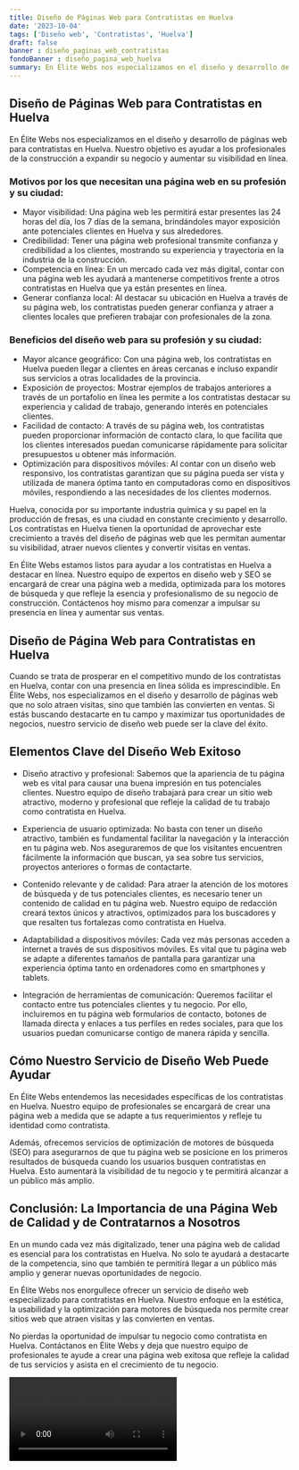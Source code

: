 ```yaml
---
title: Diseño de Páginas Web para Contratistas en Huelva
date: '2023-10-04'
tags: ['Diseño web', 'Contratistas', 'Huelva']
draft: false
banner : diseño_paginas_web_contratistas
fondoBanner : diseño_pagina_web_huelva
summary: En Élite Webs nos especializamos en el diseño y desarrollo de páginas web para contratistas en Huelva. Nuestro objetivo es ayudar a los profesionales de la construcción a expandir su negocio y aumentar su visibilidad en línea. 
---
```


## Diseño de Páginas Web para Contratistas en Huelva

En Élite Webs nos especializamos en el diseño y desarrollo de páginas web para contratistas en Huelva. Nuestro objetivo es ayudar a los profesionales de la construcción a expandir su negocio y aumentar su visibilidad en línea. 

### Motivos por los que necesitan una página web en su profesión y su ciudad:

- Mayor visibilidad: Una página web les permitirá estar presentes las 24 horas del día, los 7 días de la semana, brindándoles mayor exposición ante potenciales clientes en Huelva y sus alrededores.
- Credibilidad: Tener una página web profesional transmite confianza y credibilidad a los clientes, mostrando su experiencia y trayectoria en la industria de la construcción.
- Competencia en línea: En un mercado cada vez más digital, contar con una página web les ayudará a mantenerse competitivos frente a otros contratistas en Huelva que ya están presentes en línea.
- Generar confianza local: Al destacar su ubicación en Huelva a través de su página web, los contratistas pueden generar confianza y atraer a clientes locales que prefieren trabajar con profesionales de la zona.

### Beneficios del diseño web para su profesión y su ciudad:

- Mayor alcance geográfico: Con una página web, los contratistas en Huelva pueden llegar a clientes en áreas cercanas e incluso expandir sus servicios a otras localidades de la provincia.
- Exposición de proyectos: Mostrar ejemplos de trabajos anteriores a través de un portafolio en línea les permite a los contratistas destacar su experiencia y calidad de trabajo, generando interés en potenciales clientes.
- Facilidad de contacto: A través de su página web, los contratistas pueden proporcionar información de contacto clara, lo que facilita que los clientes interesados puedan comunicarse rápidamente para solicitar presupuestos u obtener más información.
- Optimización para dispositivos móviles: Al contar con un diseño web responsivo, los contratistas garantizan que su página pueda ser vista y utilizada de manera óptima tanto en computadoras como en dispositivos móviles, respondiendo a las necesidades de los clientes modernos.

Huelva, conocida por su importante industria química y su papel en la producción de fresas, es una ciudad en constante crecimiento y desarrollo. Los contratistas en Huelva tienen la oportunidad de aprovechar este crecimiento a través del diseño de páginas web que les permitan aumentar su visibilidad, atraer nuevos clientes y convertir visitas en ventas.

En Élite Webs estamos listos para ayudar a los contratistas en Huelva a destacar en línea. Nuestro equipo de expertos en diseño web y SEO se encargará de crear una página web a medida, optimizada para los motores de búsqueda y que refleje la esencia y profesionalismo de su negocio de construcción. Contáctenos hoy mismo para comenzar a impulsar su presencia en línea y aumentar sus ventas.

<GifSeo />

<Cta />

## Diseño de Página Web para Contratistas en Huelva

Cuando se trata de prosperar en el competitivo mundo de los contratistas en Huelva, contar con una presencia en línea sólida es imprescindible. En Élite Webs, nos especializamos en el diseño y desarrollo de páginas web que no solo atraen visitas, sino que también las convierten en ventas. Si estás buscando destacarte en tu campo y maximizar tus oportunidades de negocios, nuestro servicio de diseño web puede ser la clave del éxito.

## Elementos Clave del Diseño Web Exitoso

- Diseño atractivo y profesional: Sabemos que la apariencia de tu página web es vital para causar una buena impresión en tus potenciales clientes. Nuestro equipo de diseño trabajará para crear un sitio web atractivo, moderno y profesional que refleje la calidad de tu trabajo como contratista en Huelva.

- Experiencia de usuario optimizada: No basta con tener un diseño atractivo, también es fundamental facilitar la navegación y la interacción en tu página web. Nos aseguraremos de que los visitantes encuentren fácilmente la información que buscan, ya sea sobre tus servicios, proyectos anteriores o formas de contactarte.

- Contenido relevante y de calidad: Para atraer la atención de los motores de búsqueda y de tus potenciales clientes, es necesario tener un contenido de calidad en tu página web. Nuestro equipo de redacción creará textos únicos y atractivos, optimizados para los buscadores y que resalten tus fortalezas como contratista en Huelva.

- Adaptabilidad a dispositivos móviles: Cada vez más personas acceden a internet a través de sus dispositivos móviles. Es vital que tu página web se adapte a diferentes tamaños de pantalla para garantizar una experiencia óptima tanto en ordenadores como en smartphones y tablets.

- Integración de herramientas de comunicación: Queremos facilitar el contacto entre tus potenciales clientes y tu negocio. Por ello, incluiremos en tu página web formularios de contacto, botones de llamada directa y enlaces a tus perfiles en redes sociales, para que los usuarios puedan comunicarse contigo de manera rápida y sencilla.

## Cómo Nuestro Servicio de Diseño Web Puede Ayudar

En Élite Webs entendemos las necesidades específicas de los contratistas en Huelva. Nuestro equipo de profesionales se encargará de crear una página web a medida que se adapte a tus requerimientos y refleje tu identidad como contratista. 

Además, ofrecemos servicios de optimización de motores de búsqueda (SEO) para asegurarnos de que tu página web se posicione en los primeros resultados de búsqueda cuando los usuarios busquen contratistas en Huelva. Esto aumentará la visibilidad de tu negocio y te permitirá alcanzar a un público más amplio.

## Conclusión: La Importancia de una Página Web de Calidad y de Contratarnos a Nosotros

En un mundo cada vez más digitalizado, tener una página web de calidad es esencial para los contratistas en Huelva. No solo te ayudará a destacarte de la competencia, sino que también te permitirá llegar a un público más amplio y generar nuevas oportunidades de negocio.

En Élite Webs nos enorgullece ofrecer un servicio de diseño web especializado para contratistas en Huelva. Nuestro enfoque en la estética, la usabilidad y la optimización para motores de búsqueda nos permite crear sitios web que atraen visitas y las convierten en ventas.

No pierdas la oportunidad de impulsar tu negocio como contratista en Huelva. Contáctanos en Élite Webs y deja que nuestro equipo de profesionales te ayude a crear una página web exitosa que refleje la calidad de tus servicios y asista en el crecimiento de tu negocio.

<Video />

<CtaBot job='Contratistas' city='Huelva'/>

<Gmaps query='Huelva+españa+maps' />